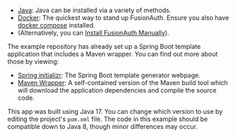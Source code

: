 - [Java](https://www.oracle.com/java/technologies/downloads/): Java can be installed via a variety of methods.
- [Docker](https://www.docker.com): The quickest way to stand up FusionAuth. Ensure you also have [docker compose](https://docs.docker.com/compose/) installed.
- (Alternatively, you can [Install FusionAuth Manually](https://fusionauth.io/docs/v1/tech/installation-guide/)).

The example repository has already set up a Spring Boot template application that includes a Maven wrapper. You can find out more about those by viewing:
- [Spring initializr](https://start.spring.io/): The Spring Boot template generator webpage.
- [Maven Wrapper](https://maven.apache.org/wrapper/): A self-contained version of the Maven build tool which will download the application dependencies and compile the source code.

This app was built using Java 17. You can change which version to use by editing the project's `pom.xml` file. The code in this example should be compatible down to Java 8, though minor differences may occur.
